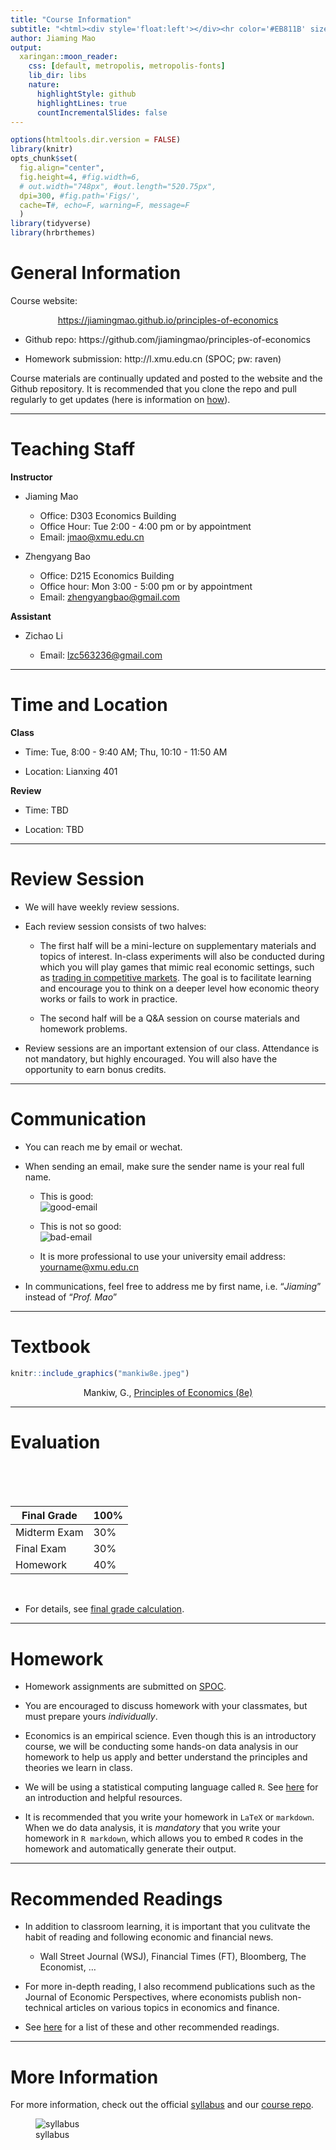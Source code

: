 ```yaml
---
title: "Course Information"
subtitle: "<html><div style='float:left'></div><hr color='#EB811B' size=1px width=796px></html>"
author: Jiaming Mao 
output:
  xaringan::moon_reader:
    css: [default, metropolis, metropolis-fonts] 
    lib_dir: libs
    nature:
      highlightStyle: github
      highlightLines: true
      countIncrementalSlides: false
---
```


```r
options(htmltools.dir.version = FALSE)
library(knitr)
opts_chunk$set(
  fig.align="center",  
  fig.height=4, #fig.width=6,
  # out.width="748px", #out.length="520.75px",
  dpi=300, #fig.path='Figs/',
  cache=T#, echo=F, warning=F, message=F
  )
library(tidyverse)
library(hrbrthemes)
```

# General Information

Course website: 

<div style="text-align:center"><a href="https://jiamingmao.github.io/principles-of-economics">https://jiamingmao.github.io/principles-of-economics</a></div>

- Github repo: https://github.com/jiamingmao/principles-of-economics

- Homework submission: http://l.xmu.edu.cn (SPOC; pw: raven)

Course materials are continually updated and posted to the website and the Github repository. It is recommended that you clone the repo and pull regularly to get updates (here is information on  [how](https://jiamingmao.github.io/principles-of-economics/Software)).

---

# Teaching Staff

**Instructor**

- Jiaming Mao

    - Office: D303 Economics Building
    - Office Hour: Tue 2:00 - 4:00 pm or by appointment
    - Email: [jmao@xmu.edu.cn](Emailto: jmao@xmu.edu.cn)
    
- Zhengyang Bao

    - Office: D215 Economics Building
    - Office hour: Mon 3:00 - 5:00 pm or by appointment
    - Email: [zhengyangbao@gmail.com](Emailto: zhengyangbao@gmail.com)
    
**Assistant**

- Zichao Li

    - Email: [lzc563236@gmail.com](Emailto: lzc563236@gmail.com)

---

# Time and Location

**Class**

- Time: Tue, 8:00 - 9:40 AM; Thu, 10:10 - 11:50 AM

- Location: Lianxing 401

**Review** 

- Time: TBD

- Location: TBD

---

# Review Session

- We will have weekly review sessions.

- Each review session consists of two halves: 

    - The first half will be a mini-lecture on supplementary materials and topics of interest. In-class experiments will also be conducted during which you will play games that mimic real economic settings, such as [trading in competitive markets](https://www.moblab.com/edu/games/competitive-market-continuous-double-auction). The goal is to facilitate learning and encourage you to think on a deeper level how economic theory works or fails to work in practice.
    
    - The second half will be a Q&A session on course materials and homework problems.
    
- Review sessions are an important extension of our class. Attendance is not mandatory, but highly encouraged. You will also have the opportunity to earn bonus credits. 

---

# Communication

- You can reach me by email or wechat.

- When sending an email, make sure the sender name is your real full name.

    - This is good:<br>![good-email](good-email.jpg)
    
    - This is not so good:<br>![bad-email](bad-email.png)
    
    - It is more professional to use your university email address: <yourname@xmu.edu.cn>
    
- In communications, feel free to address me by first name, i.e. "_Jiaming_" instead of "_Prof. Mao_"

---

# Textbook

```r
knitr::include_graphics("mankiw8e.jpeg")
```
<p></p>
<div style="text-align:center">Mankiw, G., <a href="https://www.amazon.com/Principles-Economics-Mankiws/dp/1305585127">Principles of Economics (8e)</a></div>

---

# Evaluation

<br>
<br>
<br>

Final Grade | 100%
-------- | -------
Midterm Exam | 30%
Final Exam | 30%
Homework | 40%

<br>

- For details, see [final grade calculation](https://github.com/jiamingmao/principles-of-economics/blob/master/Course%20Info/Final_Grade_Calculation.pdf). 

---

# Homework

- Homework assignments are submitted on [SPOC](http://l.xmu.edu.cn).

- You are encouraged to discuss homework with your classmates, but must prepare yours *individually*.

- Economics is an empirical science. Even though this is an introductory course, we will be conducting some hands-on data analysis in our homework to help us apply and better understand the principles and theories we learn in class.

- We will be using a statistical computing language called `R`. See [here](https://jiamingmao.github.io/principles-of-economics/Software/) for an introduction and helpful resources.

- It is recommended that you write your homework in `LaTeX` or `markdown`. When we do data analysis, it is _mandatory_ that you write your homework in `R markdown`, which allows you to embed `R` codes in the homework and automatically generate their output.

---

# Recommended Readings

- In addition to classroom learning, it is important that you culitvate the habit of reading and following economic and financial news.

  - Wall Street Journal (WSJ), Financial Times (FT), Bloomberg, The Economist, ...
  
- For more in-depth reading, I also recommend publications such as the Journal of Economic Perspectives, where economists publish non-technical articles on various topics in economics and finance.

- See [here](https://jiamingmao.github.io/principles-of-economics/Links) for a list of these and other recommended readings.

---

# More Information

For more information, check out the official [syllabus](https://jiamingmao.github.io/principles-of-economics/assets/syllabus.pdf) and our [course repo](https://github.com/jiamingmao/principles-of-economics). 

![syllabus](syllabus.png)